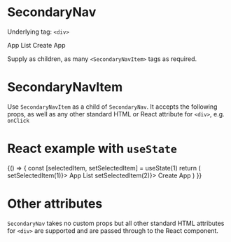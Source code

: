 
<Meta title="SecondaryNav" component={SecondaryNav} />

# SecondaryNav

Underlying tag: `<div>`

<Canvas>
  <Story name="Default Usage">
    <SecondaryNav>
      <SecondaryNavItem>App List</SecondaryNavItem>
      <SecondaryNavItem active>Create App</SecondaryNavItem>
    </SecondaryNav>
  </Story>
</Canvas>

<RenderHtmlMarkup component="SecondaryNav" story="Default Usage" />

Supply as children, as many `<SecondaryNavItem>` tags as required.

# SecondaryNavItem

Use `SecondaryNavItem` as a child of `SecondaryNav`. It accepts the following props, as well as any other standard HTML or React attribute for `<div>`, e.g. `onClick`

<ArgsTable of={SecondaryNavItem} />

# React example with `useState`

<Canvas>
  <Story name="React example">
    {() => {
      const [selectedItem, setSelectedItem] = useState(1)
      return (
        <SecondaryNav>
          <SecondaryNavItem active={selectedItem === 1} onClick={() => setSelectedItem(1)}>
            App List
          </SecondaryNavItem>
          <SecondaryNavItem active={selectedItem === 2} onClick={() => setSelectedItem(2)}>
            Create App
          </SecondaryNavItem>
        </SecondaryNav>
      )
    }}
  </Story>
</Canvas>

# Other attributes

`SecondaryNav` takes no custom props but all other standard HTML attributes for `<div>` are supported and are passed through to the React component.
